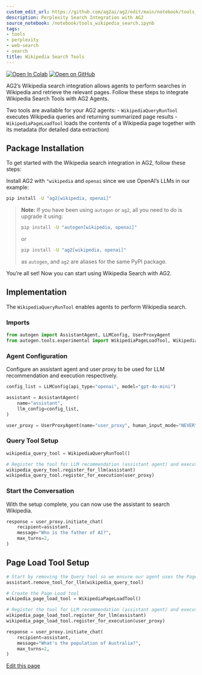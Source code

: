 ```yaml
---
custom_edit_url: https://github.com/ag2ai/ag2/edit/main/notebook/tools_wikipedia_search.ipynb
description: Perplexity Search Integration with AG2
source_notebook: /notebook/tools_wikipedia_search.ipynb
tags:
- tools
- perplexity
- web-search
- search
title: Wikipedia Search Tools
---
```


<a href="https://colab.research.google.com/github/ag2ai/ag2/blob/main/notebook/tools_wikipedia_search.ipynb" class="colab-badge" target="_blank"><img noZoom src="https://colab.research.google.com/assets/colab-badge.svg" alt="Open In Colab" /></a>
<a href="https://github.com/ag2ai/ag2/blob/main/notebook/tools_wikipedia_search.ipynb" class="github-badge" target="_blank"><img noZoom src="https://img.shields.io/badge/Open%20on%20GitHub-grey?logo=github" alt="Open on GitHub" /></a>




AG2’s Wikipedia search integration allows agents to perform searches in
Wikipedia and retrieve the relevant pages. Follow these steps to
integrate Wikipedia Search Tools with AG2 Agents.

Two tools are available for your AG2 agents: - `WikipediaQueryRunTool`
executes Wikipedia queries and returning summarized page results -
`WikipediaPageLoadTool` loads the contents of a Wikipedia page together
with its metadata (for detailed data extraction)

## Package Installation

To get started with the Wikipedia search integration in AG2, follow
these steps:

Install AG2 with `"wikipedia` and `openai` since we use OpenAI’s LLMs in
our example:


```bash
pip install -U "ag2[wikipedia, openai]"
```

> **Note:** If you have been using `autogen` or `ag2`, all you need to
> do is upgrade it using:
>
>
> ```bash
> pip install -U "autogen[wikipedia, openai]"
> ```
>
> or
>
>
> ```bash
> pip install -U "ag2[wikipedia, openai]"
> ```
>
> as `autogen`, and `ag2` are aliases for the same PyPI package.

You’re all set! Now you can start using Wikipedia Search with AG2.

## Implementation

The `WikipediaQueryRunTool` enables agents to perform Wikipedia search.

### Imports


```python
from autogen import AssistantAgent, LLMConfig, UserProxyAgent
from autogen.tools.experimental import WikipediaPageLoadTool, WikipediaQueryRunTool
```

### Agent Configuration

Configure an assistant agent and user proxy to be used for LLM
recommendation and execution respectively.


```python
config_list = LLMConfig(api_type="openai", model="gpt-4o-mini")

assistant = AssistantAgent(
    name="assistant",
    llm_config=config_list,
)

user_proxy = UserProxyAgent(name="user_proxy", human_input_mode="NEVER", code_execution_config=False)
```

### Query Tool Setup


```python
wikipedia_query_tool = WikipediaQueryRunTool()

# Register the tool for LLM recommendation (assistant agent) and execution (user_proxy agent).
wikipedia_query_tool.register_for_llm(assistant)
wikipedia_query_tool.register_for_execution(user_proxy)
```

### Start the Conversation

With the setup complete, you can now use the assistant to search
Wikipedia.


```python
response = user_proxy.initiate_chat(
    recipient=assistant,
    message="Who is the father of AI?",
    max_turns=2,
)
```

## Page Load Tool Setup


```python
# Start by removing the Query tool so we ensure our agent uses the Page Load tool
assistant.remove_tool_for_llm(wikipedia_query_tool)

# Create the Page Load tool
wikipedia_page_load_tool = WikipediaPageLoadTool()

# Register the tool for LLM recommendation (assistant agent) and execution (user_proxy agent).
wikipedia_page_load_tool.register_for_llm(assistant)
wikipedia_page_load_tool.register_for_execution(user_proxy)
```


```python
response = user_proxy.initiate_chat(
    recipient=assistant,
    message="What's the population of Australia?",
    max_turns=2,
)
```

<div className="edit-url-container">
    <a className="edit-url" href="https://github.com/ag2ai/ag2/edit/main/notebook/tools_wikipedia_search.ipynb" target='_blank'><Icon icon="pen" iconType="solid" size="13px"/> Edit this page</a>
</div>
